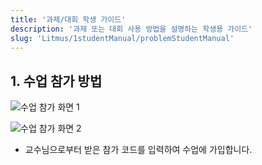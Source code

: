 ```yaml
---
title: '과제/대회 학생 가이드'
description: '과제 또는 대회 사용 방법을 설명하는 학생용 가이드'
slug: 'Litmus/1studentManual/problemStudentManual'
---
```


## 1. 수업 참가 방법

![수업 참가 화면 1](./images/1.png)

![수업 참가 화면 2](./images/2.png)

- 교수님으로부터 받은 참가 코드를 입력하여 수업에 가입합니다.
